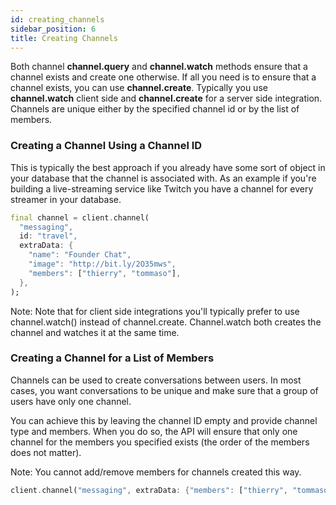 ```yaml
---
id: creating_channels
sidebar_position: 6
title: Creating Channels
---
```


Both channel <b>channel.query</b> and  <b>channel.watch</b> methods ensure that a channel exists and create one otherwise.
If all you need is to ensure that a channel exists, you can use <b>channel.create</b>.
Typically you use <b>channel.watch</b> client side and <b>channel.create</b> for a server side integration.
Channels are unique either by the specified channel id or by the list of members.

### Creating a Channel Using a Channel ID

This is typically the best approach if you already have some sort of object in your database that the channel is associated with.
As an example if you're building a live-streaming service like Twitch you have a channel for every streamer in your database.

```dart
final channel = client.channel(
  "messaging",
  id: "travel",
  extraData: {
    "name": "Founder Chat",
    "image": "http://bit.ly/2O35mws",
    "members": ["thierry", "tommaso"],
  },
);
```

Note: Note that for client side integrations you'll typically prefer to use channel.watch() instead of channel.create.
Channel.watch both creates the channel and watches it at the same time.

### Creating a Channel for a List of Members

Channels can be used to create conversations between users.
In most cases, you want conversations to be unique and make sure that a group of users have only one channel.

You can achieve this by leaving the channel ID empty and provide channel type and members.
When you do so, the API will ensure that only one channel for the members you specified exists (the order of the members does not matter).

Note: You cannot add/remove members for channels created this way.

```dart
client.channel("messaging", extraData: {"members": ["thierry", "tommaso"]});
```

